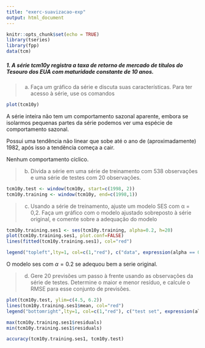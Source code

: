 ```yaml
---
title: "exerc-suavizacao-exp"
output: html_document
---
```


```r
knitr::opts_chunk$set(echo = TRUE)
library(tseries)
library(fpp)
data(tcm)
```

##### 1. A série tcm10y registra a taxa de retorno de mercado de tı́tulos do Tesouro dos EUA com maturidade constante de 10 anos.

> (a) Faça um gráfico da série e discuta suas caracterı́sticas. Para ter acesso à série, use os comandos

```r
plot(tcm10y)
```

A série inteira não tem um comportamento sazonal aparente, embora se isolarmos pequenas partes da série podemos ver uma espécie de comportamento sazonal.

Possui uma tendência não linear que sobe até o ano de (aproximadamente) 1982, após isso a tendência começa a cair.

Nenhum comportamento cíclico.

> (b) Divida a série em uma série de treinamento com 538 observações e uma série de testes com 20 observações.

```r
tcm10y.test <- window(tcm10y, start=c(1998, 2))
tcm10y.training <- window(tcm10y, end=c(1998,1))
```

> (c) Usando a série de treinamento, ajuste um modelo SES com α = 0,2. Faça um gráfico com o modelo ajustado sobreposto à série original, e comente sobre a adequação do modelo

```r
tcm10y.training.ses1 <- ses(tcm10y.training, alpha=0.2, h=20)
plot(tcm10y.training.ses1, plot.conf=FALSE)
lines(fitted(tcm10y.training.ses1), col="red")

legend("topleft",lty=1, col=c(1,"red"), c("data", expression(alpha == 0.2)))
```

O modelo ses com $\alpha = 0.2$ se adequou bem a serie original.

> (d) Gere 20 previsões um passo à frente usando as observações da série de testes. Determine o maior e menor resı́duo, e calcule o RMSE para esse conjunto de previsões.

```r
plot(tcm10y.test, ylim=c(4.5, 6.2))
lines(tcm10y.training.ses1$mean, col="red")
legend("bottomright",lty=1, col=c(1,"red"), c("test set", expression(alpha == 0.2)))

max(tcm10y.training.ses1$residuals)
min(tcm10y.training.ses1$residuals)

accuracy(tcm10y.training.ses1, tcm10y.test)
```